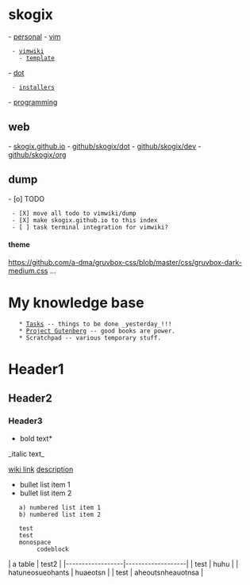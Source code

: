= skogix =
- [[personal|personal]]
- [[vim]]
  - [[vimwiki]]
    - [[templates/def_template.html|template]]
- [[dot]]
  - [[installers]]
- [[programming]]
== web ==
- [[https://skogix.github.io|skogix.github.io]]
- [[https://github.com/Skogix/dot|github/skogix/dot]]
- [[https://github.com/Skogix/dev|github/skogix/dev]]
- [[https://github.com/Skogix/org|github/skogix/org]]
== dump ==
- [o] TODO 
  - [X] move all todo to vimwiki/dump
  - [X] make skogix.github.io to this index
  - [ ] task terminal integration for vimwiki?
==== theme ====
https://github.com/a-dma/gruvbox-css/blob/master/css/gruvbox-dark-medium.css
...

= My knowledge base =
    * [[Tasks]] -- things to be done _yesterday_!!!
    * [[Project Gutenberg]] -- good books are power.
    * Scratchpad -- various temporary stuff.
= Header1 =
== Header2 ==
=== Header3 ===

*bold text*
_italic text_

[[wiki link]]
[[wiki link|description]]

* bullet list item 1
* bullet list item 2
    a) numbered list item 1
    b) numbered list item 2

{{{python
def greet(s):
    print("Hello, " + s)
}}}
    test
    test
    monospace 
         codeblock
| a table          | test2             |
|------------------|-------------------|
| test             | huhu              |
| hatuneosueohants | huaeotsn          |
| test             | aheoutsnheauotnsa |

{{{fsharp
let huhu = 0
let add a b = a + b
}}}
